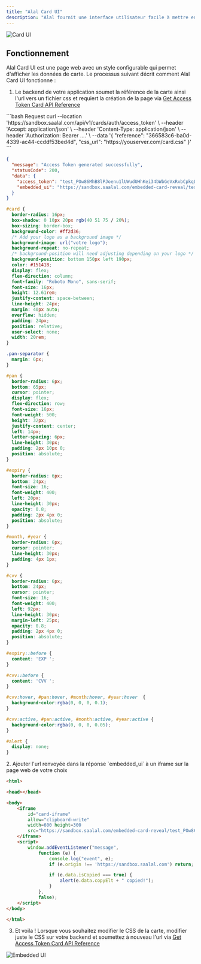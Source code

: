 ```yaml
---
title: "Alal Card UI"
description: "Alal fournit une interface utilisateur facile à mettre en place pour afficher ces données en toute sécurité à vos utilisateurs sans avoir à mettre en œuvre la conformité PCI DSS."
---
```


![Card UI](/images/card-ui.png)

## Fonctionnement

Alal Card UI est une page web avec un style configurable qui permet d'afficher les données de carte.
Le processus suivant décrit comment Alal Card UI fonctionne :

1. Le backend de votre application soumet la référence de la carte ainsi l'url vers un fichier css et requiert la création de la page via [Get Access Token Card API Reference](/api-reference/cards/get-access-token-card)

<CodeGroup>
```bash Request
curl --location 'https://sandbox.saalal.com/api/v1/cards/auth/access_token' \
--header 'Accept: application/json' \
--header 'Content-Type: application/json' \
--header 'Authorization: Bearer ....' \
--data '{
    "reference": "366583c6-ba0d-4339-ac44-ccddf53bed4d",
    "css_url": "https://youserver.com/card.css"
}'
```

```json Response
{
  "message": "Access Token generated successfully",
  "statusCode": 200,
  "data": {
    "access_token": "test_POw86MhB8lPJoenu1lUWudUHhKei34bWbGeVxRxbCpkqLWYluE",
    "embedded_ui": "https://sandbox.saalal.com/embedded-card-reveal/test_POw86MhB8lPJoenu1lUWudUHhKei34bWbGeVxRxbCpkqLWYluE"
  }
}
```

```CSS https://yourserver.com/card.css
#card {
  border-radius: 16px;
  box-shadow: 0 10px 20px rgb(40 51 75 / 20%);
  box-sizing: border-box;
  background-color: #ff2d36;
  /* Add your logo as a background image */
  background-image: url("votre logo");
  background-repeat: no-repeat;
  /* background-position will need adjusting depending on your logo */
  background-position: bottom 150px left 190px;
  color: #151418;
  display: flex;
  flex-direction: column;
  font-family: "Roboto Mono", sans-serif;
  font-size: 16px;
  height: 12.61rem;
  justify-content: space-between;
  line-height: 24px;
  margin: 40px auto;
  overflow: hidden;
  padding: 24px;
  position: relative;
  user-select: none;
  width: 20rem;
}

.pan-separator {
  margin: 6px;
}

#pan {
  border-radius: 6px;
  bottom: 65px;
  cursor: pointer;
  display: flex;
  flex-direction: row;
  font-size: 16px;
  font-weight: 500;
  height: 32px;
  justify-content: center;
  left: 14px;
  letter-spacing: 6px;
  line-height: 30px;
  padding: 2px 10px 0;
  position: absolute;
}

#expiry {
  border-radius: 6px;
  bottom: 24px;
  font-size: 16;
  font-weight: 400;
  left: 20px;
  line-height: 30px;
  opacity: 0.8;
  padding: 2px 4px 0;
  position: absolute;
}

#month, #year {
  border-radius: 6px;
  cursor: pointer;
  line-height: 30px;
  padding: 4px 1px;
}

#cvv {
  border-radius: 6px;
  bottom: 24px;
  cursor: pointer;
  font-size: 16;
  font-weight: 400;
  left: 92px;
  line-height: 30px;
  margin-left: 25px;
  opacity: 0.8;
  padding: 2px 4px 0;
  position: absolute;
}

#expiry::before {
  content: 'EXP ';
}

#cvv::before {
  content: 'CVV ';
}

#cvv:hover, #pan:hover, #month:hover, #year:hover  {
  background-color:rgba(0, 0, 0, 0.1);
}

#cvv:active, #pan:active, #month:active, #year:active {
  background-color:rgba(0, 0, 0, 0.05);
}

#alert {
  display: none;
}
```

</CodeGroup>
2. Ajouter l'url renvoyée dans la réponse `embedded_ui` à un iframe sur la page web de votre choix

```HTML index.html
<html>

<head></head>

<body>
    <iframe
        id="card-iframe"
        allow="clipboard-write"
        width=600 height=300
        src="https://sandbox.saalal.com/embedded-card-reveal/test_POw86MhB8lPJoenu1lUWudUHhKei34bWbGeVxRxbCpkqLWYluE">
    </iframe>
    <script>
        window.addEventListener("message",
            function (e) {
                console.log("event", e);
                if (e.origin !== 'https://sandbox.saalal.com') return;

                if (e.data.isCopied === true) {
                    alert(e.data.copyElt + " copied!");
                }
            },
            false);
    </script>
</body>

</html>

```

3. Et voila !
   <Note>
     Lorsque vous souhaitez modifier le CSS de la carte, modifier juste le CSS
     sur votre backend et soumettez à nouveau l'url via [Get Access Token Card
     API Reference](/api-reference/cards/get-access-token-card)
   </Note>

![Embedded UI](/images/embedded-ui.png)
